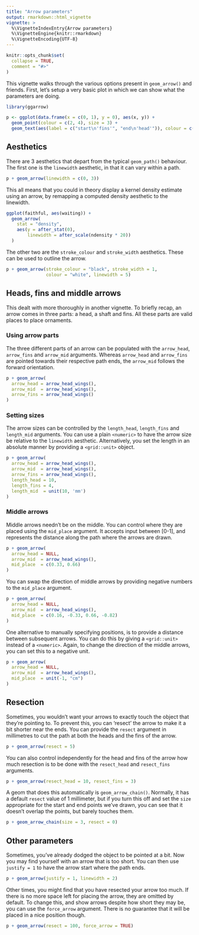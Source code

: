 ```yaml
---
title: "Arrow parameters"
output: rmarkdown::html_vignette
vignette: >
  %\VignetteIndexEntry{Arrow parameters}
  %\VignetteEngine{knitr::rmarkdown}
  %\VignetteEncoding{UTF-8}
---
```


```r
knitr::opts_chunk$set(
  collapse = TRUE,
  comment = "#>"
)
```

This vignette walks through the various options present in `geom_arrow()` and friends.
First, let's setup a very basic plot in which we can show what the parameters are doing.

```r
library(ggarrow)

p <- ggplot(data.frame(x = c(0, 1), y = 0), aes(x, y)) +
  geom_point(colour = c(2, 4), size = 3) +
  geom_text(aes(label = c("start\n'fins'", "end\n'head'")), colour = c(2, 4), vjust = -1)
```

## Aesthetics

There are 3 aesthetics that depart from the typical `geom_path()` behaviour. The first one is the `linewidth` aesthetic, in that it can vary within a path.

```r
p + geom_arrow(linewidth = c(0, 3))
```

This all means that you could in theory display a kernel density estimate using an arrow, by remapping a computed density aesthetic to the linewidth.

```r
ggplot(faithful, aes(waiting)) +
  geom_arrow(
    stat = "density",
    aes(y = after_stat(0),
        linewidth = after_scale(ndensity * 20))
  )
```


The other two are the `stroke_colour` and `stroke_width` aesthetics. These can be used to outline the arrow.

```r
p + geom_arrow(stroke_colour = "black", stroke_width = 1, 
               colour = "white", linewidth = 5)
```


## Heads, fins and middle arrows

This dealt with more thoroughly in another vignette. 
To briefly recap, an arrow comes in three parts: a head, a shaft and fins.
All these parts are valid places to place ornaments.

### Using arrow parts

The three different parts of an arrow can be populated with the `arrow_head`, `arrow_fins` and `arrow_mid` arguments.
Whereas `arrow_head` and `arrow_fins` are pointed towards their respective path ends, the `arrow_mid` follows the forward orientation.

```r
p + geom_arrow(
  arrow_head = arrow_head_wings(),
  arrow_mid  = arrow_head_wings(),
  arrow_fins = arrow_head_wings()
)
```

### Setting sizes

The arrow sizes can be controlled by the `length_head`, `length_fins` and `length_mid` arguments. You can use a plain `<numeric>` to have the arrow size be relative to the `linewidth` aesthetic. Alternatively, you set the length in an absolute manner by providing a `<grid::unit>` object.

```r
p + geom_arrow(
  arrow_head = arrow_head_wings(),
  arrow_mid  = arrow_head_wings(),
  arrow_fins = arrow_head_wings(),
  length_head = 10,
  length_fins = 4,
  length_mid  = unit(10, 'mm')
)
```

### Middle arrows

Middle arrows needn't be on the middle. You can control where they are placed using the `mid_place` argument. It accepts input between [0-1], and represents the distance along the path where the arrows are drawn.

```r
p + geom_arrow(
  arrow_head = NULL,
  arrow_mid  = arrow_head_wings(),
  mid_place  = c(0.33, 0.66) 
)
```

You can swap the direction of middle arrows by providing negative numbers to the `mid_place` argument.

```r
p + geom_arrow(
  arrow_head = NULL,
  arrow_mid  = arrow_head_wings(),
  mid_place  = c(0.16, -0.33, 0.66, -0.82) 
)
```

One alternative to manually specifying positions, is to provide a distance between subsequent arrows.
You can do this by giving a `<grid::unit>` instead of a `<numeric>`. Again, to change the direction of the middle arrows, you can set this to a negative unit.

```r
p + geom_arrow(
  arrow_head = NULL,
  arrow_mid  = arrow_head_wings(),
  mid_place  = unit(-1, "cm")
)
```

## Resection

Sometimes, you wouldn't want your arrows to exactly touch the object that they're pointing to.
To prevent this, you can 'resect' the arrow to make it a bit shorter near the ends.
You can provide the `resect` argument in millimetres to cut the path at both the heads and the fins of the arrow.

```r
p + geom_arrow(resect = 5)
```

You can also control independently for the head and fins of the arrow how much resection is to be done with the `resect_head` and `resect_fins` arguments.

```r
p + geom_arrow(resect_head = 10, resect_fins = 3)
```

A geom that does this automatically is `geom_arrow_chain()`. Normally, it has a default `resect` value of 1 millimeter, but if you turn this off and set the `size` appropriate for the start and end points we've drawn, you can see that it doesn't overlap the points, but barely touches them.

```r
p + geom_arrow_chain(size = 3, resect = 0)
```

## Other parameters

Sometimes, you've already dodged the object to be pointed at a bit. Now you may find yourself with an arrow that is too short. You can then use `justify = 1` to have the arrow start where the path ends. 

```r
p + geom_arrow(justify = 1, linewidth = 2)
```

Other times, you might find that you have resected your arrow too much. If there is no more space left for placing the arrow, they are omitted by default. To change this, and show arrows despite how short they may be, you can use the `force_arrow` argument. There is no guarantee that it will be placed in a nice position though.

```r
p + geom_arrow(resect = 100, force_arrow = TRUE)
```
